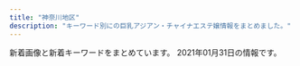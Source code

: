 ```yaml
---
title: "神奈川地区"
description: "キーワード別にの巨乳アジアン・チャイナエステ嬢情報をまとめました。"
---
```


新着画像と新着キーワードをまとめています。
2021年01月31日の情報です。

<DmmAffiliateIns />
<KeywordTable
  shops={
    [
    {
        "station": "JR\u5e73\u585a\u99c5\u5317\u53e3",
        "url": "http://www.bestlove.iesjp.com/",
        "img_links": [
            "http://www.bestlove.iesjp.com/files/005.jpg",
            "http://www.bestlove.iesjp.com/images/r3.jpg",
            "http://www.bestlove.iesjp.com/files/005-03.jpg",
            "http://www.bestlove.iesjp.com/images/line.png",
            "http://www.bestlove.iesjp.com/files/003-03.jpg",
            "http://www.bestlove.iesjp.com/files/003.jpg",
            "http://www.bestlove.iesjp.com/files/002.jpg",
            "http://www.bestlove.iesjp.com/files/005-02.jpg",
            "http://www.bestlove.iesjp.com/images/atomosky.jpg",
            "http://www.bestlove.iesjp.com/images/mobile.jpg",
            "http://www.bestlove.iesjp.com/files/006-02.jpg",
            "http://www.bestlove.iesjp.com/files/006.jpg",
            "http://www.bestlove.iesjp.com/photo_news/upimg/959636009216995fa1_0.jpg",
            "http://www.bestlove.iesjp.com/files/004-02.jpg",
            "http://www.bestlove.iesjp.com/files/001-02.jpg",
            "http://www.bestlove.iesjp.com/files/001.jpg",
            "http://www.bestlove.iesjp.com/files/001-03.jpg",
            "http://www.bestlove.iesjp.com/files/006-03.jpg",
            "http://www.bestlove.iesjp.com/files/004-03.jpg",
            "http://www.bestlove.iesjp.com/files/002-03.jpg",
            "http://www.bestlove.iesjp.com/files/002-02.jpg",
            "http://www.bestlove.iesjp.com/files/003-02.jpg",
            "http://www.bestlove.iesjp.com/files/004.jpg"
        ],
        "keywords": {
            "83": 4,
            "87": 8,
            "D": 4,
            "85": 4,
            "C": 26
        },
        "name": "Best Love \uff5e\u30d9\u30b9\u30c8\u30e9\u30d6\uff5e"
    },
    {
        "img_links": [
            "http://www.airi-est.xyz/images/icon_call.png",
            "http://www.airi-est.xyz/images/room2.jpg",
            "http://www.airi-est.xyz/images/sub_news.png",
            "http://www.airi-est.xyz/images/clear_line.png",
            "http://www.airi-est.xyz/images/sub_staff.png",
            "http://www.airi-est.xyz/images/return.png",
            "http://www.airi-est.xyz/girl/1.jpg",
            "http://www.airi-est.xyz/girl/6.jpg",
            "http://www.airi-est.xyz/images/qr.jpg",
            "http://www.airi-est.xyz/girl/3.jpg",
            "http://www.airi-est.xyz/images/rec-top.jpg",
            "http://www.airi-est.xyz/images/tel.png",
            "http://www.airi-est.xyz/images/room1.jpg",
            "http://www.airi-est.xyz/girl/9.jpg",
            "http://www.airi-est.xyz/images/room4.jpg",
            "http://www.airi-est.xyz/images/room3.jpg",
            "http://www.airi-est.xyz/images/sub_pickup.png",
            "http://www.airi-est.xyz/images/info.jpg"
        ],
        "name": "\u5922\u90fd\u7f8e",
        "station": "JR\u5c0f\u7530\u539f\u99c5\u6771\u53e3",
        "keywords": {
            "C": 11
        },
        "url": "http://www.airi-est.xyz/"
    },
    {
        "station": "\u6e58\u5357\u53f0\u99c5\u897f\u53e3",
        "url": "http://izumi.ests.jp/",
        "name": "\u6e58\u5357\u604b",
        "keywords": {
            "D": 35,
            "86": 7,
            "87": 7,
            "85": 28,
            "E": 7
        },
        "img_links": [
            "http://izumi.ests.jp/photos/sites/54/2020/12/2020121307073529.jpg",
            "http://izumi.ests.jp/images/service3.jpg",
            "http://izumi.ests.jp/images/mobile.jpg",
            "http://izumi.ests.jp/photos/sites/54/2019/10/2019100205592997.jpg",
            "http://izumi.ests.jp/images/s3.jpg",
            "http://izumi.ests.jp/images/room3.jpg",
            "http://izumi.ests.jp/images/top.jpg",
            "http://izumi.ests.jp/images/service2.jpg",
            "http://izumi.ests.jp/images/service1.jpg",
            "http://izumi.ests.jp/photos/sites/54/2020/09/2020092004565418.jpg",
            "http://izumi.ests.jp/photos/sites/54/2019/10/2019100205593058.jpg",
            "http://izumi.ests.jp/images/info2.jpg",
            "http://izumi.ests.jp/images/info.jpg",
            "http://izumi.ests.jp/images/s_news.jpg",
            "http://izumi.ests.jp/images/s1.jpg",
            "http://izumi.ests.jp/images/service4.jpg",
            "http://izumi.ests.jp/photos/sites/54/2020/07/2020070605483923.jpg",
            "http://izumi.ests.jp/photos/sites/54/2020/05/2020051209400132.jpg",
            "http://izumi.ests.jp/images/room1.jpg",
            "http://izumi.ests.jp/images/room2.jpg",
            "http://izumi.ests.jp/images/room4.jpg"
        ]
    },
    {
        "station": "\u9db4\u5dfb\u6e29\u6cc9\u99c5\u5317\u53e3",
        "keywords": {
            "D": 8,
            "83": 4,
            "C": 15,
            "86": 8
        },
        "name": "\u30a2\u30ed\u30a8",
        "url": "http://oil.abnavi.info/",
        "img_links": [
            "http://oil.abnavi.info/images/top.png",
            "http://oil.abnavi.info/photos/sites/44/2020/11/2020112910045926.jpg",
            "http://oil.abnavi.info/images/hua.jpg",
            "http://oil.abnavi.info/images/room2.jpg",
            "http://oil.abnavi.info/images/room1.jpg",
            "http://oil.abnavi.info/photos/sites/44/2020/10/2020101108503429.jpg",
            "http://oil.abnavi.info/images/room4.jpg",
            "http://oil.abnavi.info/images/s_staff.jpg",
            "http://oil.abnavi.info/images/s_link.jpg",
            "http://oil.abnavi.info/images/bj3.jpg",
            "http://oil.abnavi.info/images/room3.jpg",
            "http://oil.abnavi.info/images/new.jpg",
            "http://oil.abnavi.info/images/bj1.jpg",
            "http://oil.abnavi.info/photos/sites/44/2020/10/2020101108503412.jpg",
            "http://oil.abnavi.info/images/s_news.jpg"
        ]
    },
    {
        "img_links": [
            "http://ikoi.esjp.xyz/img/room/photo03.jpg",
            "http://ikoi.esjp.xyz/i/img/photo05.jpg",
            "http://ikoi.esjp.xyz/i/img/photo01.jpg",
            "http://ikoi.esjp.xyz/img/lr_02.jpg",
            "http://ikoi.esjp.xyz/img/sub_staff.jpg",
            "http://ikoi.esjp.xyz/girl/3.jpg",
            "http://ikoi.esjp.xyz/img/room/photo02.jpg",
            "http://ikoi.esjp.xyz/i/img/photo04.jpg",
            "http://ikoi.esjp.xyz/girl/6.jpg",
            "http://ikoi.esjp.xyz/img/room/photo01.jpg",
            "http://ikoi.esjp.xyz/img/pro_girl_line.jpg",
            "http://ikoi.esjp.xyz/img/rec_top.png",
            "http://ikoi.esjp.xyz/img/room/photo06.jpg",
            "http://ikoi.esjp.xyz/i/img/photo02.jpg",
            "http://ikoi.esjp.xyz/img/capinfo.jpg",
            "http://ikoi.esjp.xyz/girl/4.jpg",
            "http://ikoi.esjp.xyz/img/lr_01.jpg",
            "http://ikoi.esjp.xyz/img/059.png",
            "http://ikoi.esjp.xyz/img/room/photo04.jpg",
            "http://ikoi.esjp.xyz/img/room/photo05.jpg",
            "http://ikoi.esjp.xyz/img/top_pickback.png",
            "http://ikoi.esjp.xyz/girl/1.jpg",
            "http://ikoi.esjp.xyz/img/qr.jpg",
            "http://ikoi.esjp.xyz/girl/2.jpg",
            "http://ikoi.esjp.xyz/girl/5.jpg",
            "http://ikoi.esjp.xyz/i/img/photo06.jpg",
            "http://ikoi.esjp.xyz/i/img/photo03.jpg"
        ],
        "name": "\u61a9",
        "station": "\u8ffd\u6d5c\u99c5",
        "url": "http://ikoi.esjp.xyz/",
        "keywords": {}
    },
    {
        "keywords": {
            "E": 3,
            "D": 9,
            "86": 12
        },
        "name": "\u840c\u3048",
        "url": "http://pretty-esthe.com/",
        "img_links": [
            "http://pretty-esthe.com/images/r2.jpg",
            "http://pretty-esthe.com/images/cg07.jpg",
            "http://pretty-esthe.com/images/r4.jpg",
            "http://pretty-esthe.com/images/r1.jpg",
            "http://pretty-esthe.com/images/top.png",
            "http://pretty-esthe.com/images/r3.jpg",
            "http://pretty-esthe.com/images/cg09.jpg",
            "http://pretty-esthe.com/images/evetop.png",
            "http://pretty-esthe.com/images/news.png",
            "http://pretty-esthe.com/images/staff_s.png",
            "http://pretty-esthe.com/images/cg10.jpg",
            "http://pretty-esthe.com/images/cg06.jpg"
        ],
        "station": "JR\u6238\u585a\u99c5\u6771\u53e3"
    },
    {
        "name": "\u7a7a\u6f84 -\u3042\u3059\u307f-",
        "station": "\u5c0f\u7530\u539f\u99c5\u6771\u53e3",
        "url": "https://asumi.estjp.info/",
        "keywords": {
            "F": 2,
            "E": 4,
            "88": 2,
            "90": 4
        },
        "img_links": [
            "https://asumi.estjp.info/css/staff/staff01.jpg",
            "https://asumi.estjp.info/images/call.png",
            "https://asumi.estjp.info/css/staff/staff02.jpg",
            "https://asumi.estjp.info/css/top05.jpg",
            "https://asumi.estjp.info/css/01.jpg",
            "https://asumi.estjp.info/css/top02.jpg",
            "https://asumi.estjp.info/css/top03.jpg",
            "https://asumi.estjp.info/css/m-head.jpg",
            "https://asumi.estjp.info/css/top04.jpg",
            "https://asumi.estjp.info/css/staff/staff03.jpg"
        ]
    },
    {
        "keywords": {
            "86": 8,
            "87": 8,
            "C": 8,
            "88": 8,
            "D": 16
        },
        "url": "http://www.barbie.masg.info/",
        "name": "Barbie \uff5e\u30d0\u30fc\u30d3\u30fc\uff5e",
        "station": "JR\u85e4\u6ca2\u99c5\u5357\u53e3",
        "img_links": [
            "http://www.barbie.masg.info/files/002-02.jpg",
            "http://www.barbie.masg.info/images/mainImg_sub.jpg",
            "http://www.barbie.masg.info/images/index_sm.png",
            "http://www.barbie.masg.info/files/006-02.jpg",
            "http://www.barbie.masg.info/files/005-02.jpg",
            "http://www.barbie.masg.info/files/002.jpg",
            "http://www.barbie.masg.info/images/icon_top.png",
            "http://www.barbie.masg.info/files/005.jpg",
            "http://www.barbie.masg.info/images/icon_staff.png",
            "http://www.barbie.masg.info/files/004.jpg",
            "http://www.barbie.masg.info/files/001.jpg",
            "http://www.barbie.masg.info/images/btn2.png",
            "http://www.barbie.masg.info/files/006.jpg",
            "http://www.barbie.masg.info/files/004-02.jpg",
            "http://www.barbie.masg.info/files/001-02.jpg",
            "http://www.barbie.masg.info/images/icon_info.png",
            "http://www.barbie.masg.info/files/003-02.jpg",
            "http://www.barbie.masg.info/files/003.jpg",
            "http://www.barbie.masg.info/images/icon_tel.png"
        ]
    },
    {
        "name": "\u9b54\u6cd5\u306e\u5973\u738b",
        "img_links": [
            "http://civebt.xyz/uploads/180620/1-1P62010193X63.jpg",
            "http://civebt.xyz/uploads/201103/1-201103091150648.jpg",
            "http://civebt.xyz/templets/default/picture/staff_t.jpg",
            "http://civebt.xyz/uploads/201103/1-201103091136248.jpg",
            "http://civebt.xyz/templets/default/picture/rec1.png",
            "http://civebt.xyz/templets/default/picture/interior_t.jpg",
            "http://civebt.xyz/uploads/201103/1-201103143450506.jpg",
            "http://civebt.xyz/uploads/201102/1-201102130FY09.png",
            "http://civebt.xyz/uploads/201102/1-2011021306404K.png",
            "http://civebt.xyz/templets/default/picture/news.jpg",
            "http://civebt.xyz/uploads/201103/1-201103091122a3.jpg",
            "http://civebt.xyz/uploads/180620/1-1P62010154K00.png",
            "http://civebt.xyz/templets/default/picture/head.jpg"
        ],
        "url": "http://civebt.xyz/",
        "station": "\u6e58\u5357\u53f0\u99c5\u897f\u53e3",
        "keywords": {
            "E": 8,
            "G": 4
        }
    },
    {
        "station": "JR\u85e4\u6ca2\u99c5\u5357\u53e3",
        "keywords": {
            "C": 13
        },
        "name": "\u82b1\u306e\u6249",
        "url": "http://hana-tobira.xyz/",
        "img_links": [
            "http://hana-tobira.xyz/images/tite-staff.jpg",
            "http://hana-tobira.xyz/images/end.png",
            "http://hana-tobira.xyz/images/g5.jpg",
            "http://hana-tobira.xyz/images/g2.jpg",
            "http://hana-tobira.xyz/images/mobile.jpg",
            "http://hana-tobira.xyz/images/g.jpg",
            "http://hana-tobira.xyz/images/g7.jpg",
            "http://hana-tobira.xyz/images/g6.jpg",
            "http://hana-tobira.xyz/images/pickup_t.jpg",
            "http://hana-tobira.xyz/images/tite-i.png",
            "http://hana-tobira.xyz/images/g4.jpg",
            "http://hana-tobira.xyz/images/tite-link.jpg"
        ]
    },
    {
        "url": "http://o-jp.com/tsubaki/",
        "keywords": {
            "C": 6
        },
        "name": "\u693f",
        "station": "JR\u5e73\u585a\u99c5\u897f\u53e3",
        "img_links": [
            "http://o-jp.com/tsubaki/images/photo01.jpg",
            "http://o-jp.com/tsubaki/images/photo04.jpg",
            "http://o-jp.com/tsubaki/images/mimi1.jpg",
            "http://o-jp.com/tsubaki/images/photo02.jpg",
            "http://o-jp.com/tsubaki/images/t_mobile.jpg",
            "http://o-jp.com/tsubaki/images/index_enter.jpg",
            "http://o-jp.com/tsubaki/images/photo03.jpg",
            "http://o-jp.com/tsubaki/images/t_discount.jpg"
        ]
    },
    {
        "url": "http://yushinen.info/",
        "name": "\u7652\u5fc3\u5712",
        "keywords": {},
        "img_links": [
            "http://yushinen.info/images/room4.jpg",
            "http://yushinen.info/images/nei-03.png",
            "http://yushinen.info/images/g5.jpg",
            "http://yushinen.info/images/saya1.jpg",
            "http://yushinen.info/images/eri1.jpg",
            "http://yushinen.info/images/room3.jpg",
            "http://yushinen.info/images/flw.png",
            "http://yushinen.info/images/g4.jpg",
            "http://yushinen.info/images/room2.jpg",
            "http://yushinen.info/images/ami1.jpg",
            "http://yushinen.info/images/room5.jpg",
            "http://yushinen.info/images/g6.jpg",
            "http://yushinen.info/images/info.png",
            "http://yushinen.info/images/g2.jpg",
            "http://yushinen.info/images/room6.jpg",
            "http://yushinen.info/images/g1.jpg",
            "http://yushinen.info/images/g0.jpg",
            "http://yushinen.info/images/mobile.png",
            "http://yushinen.info/images/room1.jpg",
            "http://yushinen.info/images/nana1.jpg",
            "http://yushinen.info/images/top.jpg",
            "http://yushinen.info/images/g3.jpg",
            "http://yushinen.info/images/g7.jpg",
            "http://yushinen.info/images/miki1.jpg"
        ],
        "station": "JR\u85e4\u6ca2\u99c5\u5357\u53e3"
    },
    {
        "keywords": {},
        "url": "http://genkimorimori.ies.bz/",
        "name": "\u5143\u6c17\u3082\u308a\u3082\u308a",
        "img_links": [
            "http://genkimorimori.ies.bz/photos/sites/68/2020/12/2020121003212539.jpg",
            "http://genkimorimori.ies.bz/photos/sites/68/2021/01/2021011903470168.jpg",
            "http://genkimorimori.ies.bz/images/g16.jpg",
            "http://genkimorimori.ies.bz/photos/sites/68/2020/11/2020110308572890.jpg",
            "http://genkimorimori.ies.bz/images/news1.jpg",
            "http://genkimorimori.ies.bz/images/g11.jpg",
            "http://genkimorimori.ies.bz/images/g13.jpg",
            "http://genkimorimori.ies.bz/photos/sites/68/2020/11/2020110308572993.jpg",
            "http://genkimorimori.ies.bz/images/dairy1.jpg",
            "http://genkimorimori.ies.bz/images/g3.jpg",
            "http://genkimorimori.ies.bz/images/g1.jpg",
            "http://genkimorimori.ies.bz/photos/sites/68/2020/11/2020110308582485.jpg",
            "http://genkimorimori.ies.bz/images/g15.jpg",
            "http://genkimorimori.ies.bz/images/s_link.jpg",
            "http://genkimorimori.ies.bz/photos/sites/68/2020/12/202012150154361.jpg",
            "http://genkimorimori.ies.bz/images/info.jpg",
            "http://genkimorimori.ies.bz/images/top.jpg",
            "http://genkimorimori.ies.bz/images/g2.jpg",
            "http://genkimorimori.ies.bz/photos/sites/68/2020/12/2020120703525262.jpg",
            "http://genkimorimori.ies.bz/images/info2.jpg",
            "http://genkimorimori.ies.bz/photos/sites/68/2020/11/2020112402100696.jpg",
            "http://genkimorimori.ies.bz/images/staff_bj3.jpg",
            "http://genkimorimori.ies.bz/photos/sites/68/2020/11/2020112402100578.jpg",
            "http://genkimorimori.ies.bz/images/g14.jpg",
            "http://genkimorimori.ies.bz/photos/sites/68/2020/12/2020120502191455.jpg",
            "http://genkimorimori.ies.bz/photos/sites/68/2021/01/2021013007244222.jpg",
            "http://genkimorimori.ies.bz/images/g17.jpg",
            "http://genkimorimori.ies.bz/images/s_staff.jpg",
            "http://genkimorimori.ies.bz/images/pick.jpg",
            "http://genkimorimori.ies.bz/images/s_cosplay.jpg",
            "http://genkimorimori.ies.bz/images/1.jpg",
            "http://genkimorimori.ies.bz/images/2.jpg",
            "http://genkimorimori.ies.bz/images/mobile.jpg",
            "http://genkimorimori.ies.bz/images/g10.jpg",
            "http://genkimorimori.ies.bz/images/g7.jpg",
            "http://genkimorimori.ies.bz/photos/sites/68/2020/11/2020110308572868.jpg"
        ],
        "station": "\u79e6\u91ce\u99c5\u5317\u53e3"
    },
    {
        "keywords": {
            "C": 3,
            "D": 7,
            "86": 8,
            "85": 3,
            "87": 7,
            "88": 1,
            "E": 9
        },
        "station": "JR\u85e4\u6ca2\u99c5\u5357\u53e3",
        "url": "http://www.relax-fairyark.info/",
        "img_links": [
            "http://www.relax-fairyark.info/img/sta245.jpg",
            "http://www.relax-fairyark.info/img/sta223.jpg",
            "http://www.relax-fairyark.info/img/st220.jpg",
            "http://www.relax-fairyark.info/img/st229.jpg",
            "http://www.relax-fairyark.info/img/st240.jpg",
            "http://www.relax-fairyark.info/img/sta220.jpg",
            "http://www.relax-fairyark.info/img/st227.jpg",
            "http://www.relax-fairyark.info/img/st241.jpg",
            "http://www.relax-fairyark.info/img/sta248.jpg",
            "http://www.relax-fairyark.info/img/sta235.jpg",
            "http://www.relax-fairyark.info/img/st1.jpg",
            "http://www.relax-fairyark.info/img/st237.jpg",
            "http://www.relax-fairyark.info/img/st238.jpg",
            "http://www.relax-fairyark.info/img/st249.jpg",
            "http://www.relax-fairyark.info/img/sta150.jpg",
            "http://www.relax-fairyark.info/img/st213.jpg",
            "http://www.relax-fairyark.info/img/st246.jpg",
            "http://www.relax-fairyark.info/img/st247.jpg",
            "http://www.relax-fairyark.info/img/body2.jpg",
            "http://www.relax-fairyark.info/img/st150.jpg",
            "http://www.relax-fairyark.info/img/sta229.jpg",
            "http://www.relax-fairyark.info/img/tel.png",
            "http://www.relax-fairyark.info/img/nos.jpg",
            "http://www.relax-fairyark.info/img/st234.jpg",
            "http://www.relax-fairyark.info/img/footbotton.png",
            "http://www.relax-fairyark.info/img/vlt.png",
            "http://www.relax-fairyark.info/img/st206.jpg",
            "http://www.relax-fairyark.info/img/head.jpg",
            "http://www.relax-fairyark.info/img/sta213.jpg",
            "http://www.relax-fairyark.info/img/st235.jpg",
            "http://www.relax-fairyark.info/img/botton.jpg",
            "http://www.relax-fairyark.info/img/st248.jpg",
            "http://www.relax-fairyark.info/img/st223.jpg",
            "http://www.relax-fairyark.info/img/st245.jpg",
            "http://www.relax-fairyark.info/img/sta227.jpg"
        ],
        "name": "Fairy Ark"
    },
    {
        "name": "\u30df\u30e9\u30dc\u30eb",
        "url": "http://esbest.info/",
        "img_links": [
            "http://esbest.info/staffPhoto/b20200111165529.jpg",
            "http://esbest.info/images/store/01.jpg",
            "http://esbest.info/js/sliderLine/slide_next.png",
            "http://esbest.info/images/mobile.jpg",
            "http://esbest.info/staffPhoto/s20200109133117.jpg",
            "http://esbest.info/images/store/04.jpg",
            "http://esbest.info/staffPhoto/b20200205123504.jpg",
            "http://esbest.info/staffPhoto/b20200519140451.jpg",
            "http://esbest.info/uploadfiles/images/campaignEsbestInfo1.jpg",
            "http://esbest.info/images/returnBtn.png",
            "http://esbest.info/staffPhoto/b20200526161929.jpg",
            "http://esbest.info/images/store/03.jpg",
            "http://esbest.info/staffPhoto/b20200109133117.jpg",
            "http://esbest.info/staffPhoto/s20200205123504.jpg",
            "http://esbest.info/staffPhoto/s20200111165529.jpg",
            "http://esbest.info/staffPhoto/s20200526161929.jpg",
            "http://esbest.info/js/sliderLine/slide_prev.png",
            "http://esbest.info/images/store/02.jpg",
            "http://esbest.info/staffPhoto/s20200519140451.jpg"
        ],
        "keywords": {
            "E": 1,
            "87": 1,
            "85": 1,
            "86": 3,
            "D": 4
        },
        "station": "JR\u6771\u6238\u585a\u99c5\u6771\u53e3"
    },
    {
        "keywords": {},
        "url": "http://biraku.est-u.com",
        "station": "\u65b0\u9017\u5b50\u99c5\u5317\u53e31",
        "name": "\u7f8e\u697d",
        "img_links": [
            "http://biraku.est-u.com/images/index_05.png",
            "http://biraku.est-u.com/images/s3.jpg",
            "http://biraku.est-u.com/images/staff_08.png",
            "http://biraku.est-u.com/images/04.jpg",
            "http://biraku.est-u.com/images/index_12.png",
            "http://biraku.est-u.com/staff/3.jpg",
            "http://biraku.est-u.com/staff/5.jpg",
            "http://biraku.est-u.com/images/index_10.png",
            "http://biraku.est-u.com/images/03.jpg",
            "http://biraku.est-u.com/images/indexb_08.png",
            "http://biraku.est-u.com/images/index_06.png",
            "http://biraku.est-u.com/images/index2_07.png",
            "http://biraku.est-u.com/staff/1.jpg",
            "http://biraku.est-u.com/staff/4.jpg",
            "http://biraku.est-u.com/images/index_07.png",
            "http://biraku.est-u.com/staff/2.jpg",
            "http://biraku.est-u.com/images/02.jpg",
            "http://biraku.est-u.com/images/01.jpg",
            "http://biraku.est-u.com/staff/6.jpg",
            "http://biraku.est-u.com/images/index_08.png",
            "http://biraku.est-u.com/images/index_04.png",
            "http://biraku.est-u.com/images/06.jpg"
        ]
    },
    {
        "img_links": [
            "http://uintiop.tokyo/uploads/200727/1-200HG01643361.jpg",
            "http://uintiop.tokyo/uploads/210111/1-210111123I9332.jpg",
            "http://uintiop.tokyo/picture/4.jpg",
            "http://uintiop.tokyo/picture/tel.png",
            "http://uintiop.tokyo/uploads/200720/1-200H013041T46.jpg",
            "http://uintiop.tokyo/picture/top-img10.jpg",
            "http://uintiop.tokyo/picture/top-img01.png",
            "http://uintiop.tokyo/picture/call.png",
            "http://uintiop.tokyo/picture/top-img03.jpg",
            "http://uintiop.tokyo/picture/2.jpg",
            "http://uintiop.tokyo/uploads/200714/1-200G4124210P7.jpg",
            "http://uintiop.tokyo/uploads/200714/1-200G4125RS59.jpg",
            "http://uintiop.tokyo/picture/1.jpg",
            "http://uintiop.tokyo/picture/3.jpg",
            "http://uintiop.tokyo/picture/top-img02.png"
        ],
        "keywords": {
            "C": 13,
            "\u80f8": 1
        },
        "url": "http://uintiop.tokyo/",
        "station": "JR\u85e4\u6ca2\u99c5\u5357\u53e3",
        "name": "\u5929\u4f7f"
    },
    {
        "keywords": {},
        "station": "JR\u85e4\u6ca2\u99c5\u5317\u53e3",
        "img_links": [
            "http://en.este88.com/gals/teina1.jpg",
            "http://en.este88.com/i/images/info_07.jpg",
            "http://en.este88.com/i/images/info_09.jpg",
            "http://en.este88.com/gals/momo1.jpg",
            "http://en.este88.com/images/koko1.jpg",
            "http://en.este88.com/gals/rena1.jpg",
            "http://en.este88.com/gals/yuki1.jpg",
            "http://en.este88.com/images/info.png",
            "http://en.este88.com/images/sayuqi1.jpg",
            "http://en.este88.com/gals/koko1.jpg",
            "http://en.este88.com/gals/nana1.jpg",
            "http://en.este88.com/i/images/info_12.jpg",
            "http://en.este88.com/gals/asuka1.jpg",
            "http://en.este88.com/i/images/info_15.jpg",
            "http://en.este88.com/gals/riri1.jpg"
        ],
        "name": "\u7e01",
        "url": "http://en.este88.com/"
    },
    {
        "station": "\u8305\u30f6\u5d0e\u99c5\u5357\u53e3",
        "name": "\u5929\u4f7f\u306e\u604b",
        "img_links": [
            "http://tenshinokoi.es-come.net/girls/kana1.jpg",
            "http://tenshinokoi.es-come.net/girls/sumire1.jpg",
            "http://tenshinokoi.es-come.net/img/header00.jpg",
            "http://tenshinokoi.es-come.net/img/header02.jpg",
            "http://tenshinokoi.es-come.net/i/80/sumire1.jpg",
            "http://tenshinokoi.es-come.net/i/80/yuyu1.jpg",
            "http://tenshinokoi.es-come.net/images/info2.jpg",
            "http://tenshinokoi.es-come.net/images/share/sp-kp2.png",
            "http://tenshinokoi.es-come.net/images/shishubar.png",
            "http://tenshinokoi.es-come.net/girls/risa1.jpg",
            "http://tenshinokoi.es-come.net/i/120/risa1.jpg",
            "http://tenshinokoi.es-come.net/girls/hiromi1.jpg",
            "http://tenshinokoi.es-come.net/images/share/pickup.png",
            "http://tenshinokoi.es-come.net/img/yuyu1.jpg",
            "http://tenshinokoi.es-come.net/i/120/yuna1.jpg",
            "http://tenshinokoi.es-come.net/img/risa1.jpg",
            "http://tenshinokoi.es-come.net/girls/riri1.jpg",
            "http://tenshinokoi.es-come.net/girls/yurika1.jpg",
            "http://tenshinokoi.es-come.net/img/sumire1.jpg",
            "http://tenshinokoi.es-come.net/i/80/risa1.jpg",
            "http://tenshinokoi.es-come.net/i/80/yuna1.jpg",
            "http://tenshinokoi.es-come.net/i/120/yuyu1.jpg",
            "http://tenshinokoi.es-come.net/girls/yuki1.jpg",
            "http://tenshinokoi.es-come.net/images/share/tel.png",
            "http://tenshinokoi.es-come.net/girls/yuyu1.jpg",
            "http://tenshinokoi.es-come.net/images/info1.jpg",
            "http://tenshinokoi.es-come.net/i/120/sumire1.jpg",
            "http://tenshinokoi.es-come.net/girls/misaki1.jpg",
            "http://tenshinokoi.es-come.net/images/therapistbar.png",
            "http://tenshinokoi.es-come.net/img/header01.jpg",
            "http://tenshinokoi.es-come.net/images/infobar.png",
            "http://tenshinokoi.es-come.net/images/qr.jpg"
        ],
        "keywords": {},
        "url": "http://tenshinokoi.es-come.net/"
    },
    {
        "img_links": [
            "http://es-libres.com/js/sliderLine/slide_prev.png",
            "http://es-libres.com/images/guide.jpg",
            "http://es-libres.com/staffPhoto/s20201007072718.jpg",
            "http://es-libres.com/staffPhoto/s20201007072633.jpg",
            "http://es-libres.com/images/gallery/02.jpg",
            "http://es-libres.com/js/sliderLine/slide_next.png",
            "http://es-libres.com/staffPhoto/s20201007072654.jpg",
            "http://es-libres.com/images/mobile.jpg",
            "http://es-libres.com/images/gallery/04.jpg",
            "http://es-libres.com/staffPhoto/b20201007072654.jpg",
            "http://es-libres.com/images/gallery/01.jpg",
            "http://es-libres.com/staffPhoto/b20201007072633.jpg",
            "http://es-libres.com/uploadfiles/Image/campaignEsLibresCom.jpg",
            "http://es-libres.com/staffPhoto/s20201007072550.jpg",
            "http://es-libres.com/images/returnBtn.png",
            "http://es-libres.com/images/gallery/03.jpg",
            "http://es-libres.com/staffPhoto/b20201007072550.jpg",
            "http://es-libres.com/staffPhoto/b20201007072718.jpg"
        ],
        "url": "http://es-libres.com/",
        "keywords": {
            "E": 1,
            "D": 2,
            "C": 1,
            "89": 1
        },
        "station": "JR\u6771\u6238\u585a\u99c5\u897f\u53e3",
        "name": "\u30ea\u30d6\u30ec\u30b9"
    },
    {
        "keywords": {
            "C": 7
        },
        "name": "\u30ea\u30e9\u30af\u30bc\u30fc\u30b7\u30e7\u30f3\u59b9",
        "station": "JR\u5e73\u585a\u99c5\u5317\u53e3",
        "img_links": [
            "http://www.imouto-esute2866.com/images/012.jpg",
            "http://www.imouto-esute2866.com/flash/top-1.jpg",
            "http://www.imouto-esute2866.com/images/013.jpg"
        ],
        "url": "http://www.imouto-esute2866.com/"
    },
    {
        "station": "JR\u85e4\u6ca2\u99c5\u5357\u53e3",
        "name": "\u591c\u8776",
        "img_links": [
            "http://yacho.est-u.com/images/index_12.jpg",
            "http://yacho.est-u.com/images/k2.jpg",
            "http://yacho.est-u.com/images/index_06.jpg",
            "http://yacho.est-u.com/images/index_17.jpg",
            "http://yacho.est-u.com/images/5.jpg",
            "http://yacho.est-u.com/images/index_03.jpg",
            "http://yacho.est-u.com/images/staff_01.jpg",
            "http://yacho.est-u.com/images/k1.jpg",
            "http://yacho.est-u.com/images/index_15.jpg",
            "http://yacho.est-u.com/images/2.jpg",
            "http://yacho.est-u.com/images/index_01.jpg",
            "http://yacho.est-u.com/images/staff_03.jpg",
            "http://yacho.est-u.com/images/index_10.jpg",
            "http://yacho.est-u.com/images/3.jpg",
            "http://yacho.est-u.com/images/1.jpg",
            "http://yacho.est-u.com/images/index_07.jpg",
            "http://yacho.est-u.com/images/4.jpg",
            "http://yacho.est-u.com/images/index_05.jpg",
            "http://yacho.est-u.com/images/6.jpg",
            "http://yacho.est-u.com/images/index_14.jpg",
            "http://yacho.est-u.com/images/index_04.jpg",
            "http://yacho.est-u.com/images/index_02.jpg"
        ],
        "url": "http://yacho.est-u.com/",
        "keywords": {}
    },
    {
        "keywords": {},
        "url": "http://www.sh-riraku77.site/",
        "img_links": [
            "http://www.sh-riraku77.site/picture/top23.png",
            "http://www.sh-riraku77.site/picture/i_therapist.png",
            "http://www.sh-riraku77.site/picture/top22.png",
            "http://www.sh-riraku77.site/picture/s_new.png",
            "http://www.sh-riraku77.site/uploads/201214/1-201214130312232.jpg",
            "http://www.sh-riraku77.site/picture/end.png",
            "http://www.sh-riraku77.site/plus/images/room1.jpg",
            "http://www.sh-riraku77.site/uploads/190703/1-1ZF3151554H6.jpg",
            "http://www.sh-riraku77.site/picture/photo3.png",
            "http://www.sh-riraku77.site/plus/images/room4.jpg",
            "http://www.sh-riraku77.site/picture/s_staff.png",
            "http://www.sh-riraku77.site/plus/images/room2.jpg",
            "http://www.sh-riraku77.site/plus/images/room3.jpg"
        ],
        "station": "JR\u65b0\u6749\u7530\u99c5\u897f\u53e3",
        "name": "\u82b1\u306e\u604b"
    },
    {
        "img_links": [
            "http://yu-raku.info/staff/s-miki1.jpg",
            "http://yu-raku.info/sp/images/b-tel.png",
            "http://yu-raku.info/sp/images/bar-cover.png",
            "http://yu-raku.info/staff/s-emi4.jpg",
            "http://yu-raku.info/staff/s-emi5.jpg",
            "http://yu-raku.info/images/pic-interior.png",
            "http://yu-raku.info/images/bar-therapist.png",
            "http://yu-raku.info/images/b-interior.jpg",
            "http://yu-raku.info/staff/s-niri1.jpg",
            "http://yu-raku.info/sp/images/bar-cam.png",
            "http://yu-raku.info/staff/s-yuko1.jpg",
            "http://yu-raku.info/staff/s-nana1.jpg",
            "http://yu-raku.info/staff/s-kana1.jpg",
            "http://yu-raku.info/images/c-therapist0.png",
            "http://yu-raku.info/staff/s-emi3.jpg",
            "http://yu-raku.info/images/bar-cover.png",
            "http://yu-raku.info/staff/s-sayuri1.jpg",
            "http://yu-raku.info/images/bar-interior.png",
            "http://yu-raku.info/images/c-top0.png",
            "http://yu-raku.info/images/bar-info.png",
            "http://yu-raku.info/images/fotter.jpg",
            "http://yu-raku.info/images/bar-cam.png"
        ],
        "station": "JR\u5927\u8239\u99c5\u6771\u53e3",
        "name": "\u60a0\u697d",
        "keywords": {},
        "url": "http://yu-raku.info/"
    },
    {
        "station": "\u4e0a\u5927\u5ca1\u99c5",
        "keywords": {
            "87": 12,
            "86": 24,
            "85": 12,
            "C": 40,
            "D": 48
        },
        "name": "\u30ab\u30ce\u30b8\u30e7\u306e\u90e8\u5c4b",
        "url": "https://kanojyo-room.jpn.cm/",
        "img_links": [
            "https://kanojyo-room.jpn.cm/images/room1.jpg",
            "https://kanojyo-room.jpn.cm/images/tit_new.jpg",
            "https://kanojyo-room.jpn.cm/images/img_eject.jpg",
            "https://kanojyo-room.jpn.cm/images/btn_eject.jpg",
            "https://kanojyo-room.jpn.cm/images/room3.jpg",
            "https://kanojyo-room.jpn.cm/images/link_nav01.jpg",
            "https://kanojyo-room.jpn.cm/images/room4.jpg",
            "https://kanojyo-room.jpn.cm/images/link_nav03.jpg",
            "https://kanojyo-room.jpn.cm/images/top.png",
            "https://kanojyo-room.jpn.cm/images/link_nav04.jpg",
            "https://kanojyo-room.jpn.cm/photos/sites/24/2020/08/2020083117275958.jpg",
            "https://kanojyo-room.jpn.cm/images/link_nav06.jpg",
            "https://kanojyo-room.jpn.cm/images/link_nav07.jpg",
            "https://kanojyo-room.jpn.cm/images/tit_face.jpg",
            "https://kanojyo-room.jpn.cm/photos/sites/24/2020/08/2020083117275977.jpg",
            "https://kanojyo-room.jpn.cm/images/tit_eject.jpg",
            "https://kanojyo-room.jpn.cm/images/room6.jpg",
            "https://kanojyo-room.jpn.cm/images/link_nav02.jpg",
            "https://kanojyo-room.jpn.cm/images/room5.jpg",
            "https://kanojyo-room.jpn.cm/images/room2.jpg",
            "https://kanojyo-room.jpn.cm/images/sp_top.jpg",
            "https://kanojyo-room.jpn.cm/photos/sites/24/2020/08/2020083117275898.jpg",
            "https://kanojyo-room.jpn.cm/photos/sites/24/2020/08/2020083117275756.jpg",
            "https://kanojyo-room.jpn.cm/images/link_nav05.jpg",
            "https://kanojyo-room.jpn.cm/images/close_eject.png"
        ]
    },
    {
        "img_links": [
            "http://baraen.xyz/images/g3.jpg",
            "http://baraen.xyz/images/room4.jpg",
            "http://baraen.xyz/images/g0.jpg",
            "http://baraen.xyz/images/mafaxine_j.jpg",
            "http://baraen.xyz/images/maga.jpg",
            "http://baraen.xyz/images/g6.jpg",
            "http://baraen.xyz/images/miki1.jpg",
            "http://baraen.xyz/images/g4.jpg",
            "http://baraen.xyz/images/miki2.jpg",
            "http://baraen.xyz/images/g2.jpg",
            "http://baraen.xyz/images/room1.jpg",
            "http://baraen.xyz/images/mafaxine_d.jpg",
            "http://baraen.xyz/images/kanban.jpg",
            "http://baraen.xyz/images/room6.jpg",
            "http://baraen.xyz/images/g1.jpg",
            "http://baraen.xyz/images/mobile.jpg",
            "http://baraen.xyz/images/room2.jpg"
        ],
        "url": "http://baraen.xyz/",
        "name": "\u30d0\u30e9\u5712",
        "keywords": {},
        "station": "JR\u85e4\u6ca2\u99c5\u5357\u53e3"
    },
    {
        "url": "http://treat-rlx.com/",
        "station": "\u5584\u884c\u99c5\u6771\u53e3",
        "keywords": {
            "C": 11
        },
        "name": "\u798f\u7e01",
        "img_links": [
            "http://treat-rlx.com/pic/topimg4.png",
            "http://treat-rlx.com/pic/topimg2.png",
            "http://treat-rlx.com/pic/topimg1.png",
            "http://treat-rlx.com/img/att.png",
            "http://treat-rlx.com/img/ttl_staff.jpg",
            "http://treat-rlx.com/img/ttl_mobile.png",
            "http://treat-rlx.com/pic/head.jpg",
            "http://treat-rlx.com/pic/topimg5.png",
            "http://treat-rlx.com/staff/mika/01.jpg",
            "http://treat-rlx.com/staff/aya/01.jpg",
            "http://treat-rlx.com/i/files/homeimg.jpg",
            "http://treat-rlx.com/pic/topimg3.png",
            "http://treat-rlx.com/staff/mika/01mb.jpg",
            "http://treat-rlx.com/img/ttl_rec.png",
            "http://treat-rlx.com/staff/aya/01mb.jpg"
        ]
    },
    {
        "station": "JR\u85e4\u6ca2\u99c5\u5357\u53e3",
        "keywords": {},
        "img_links": [
            "http://f-kaori.work/images/concept.png",
            "http://f-kaori.work/sp/images/tel.jpg",
            "http://f-kaori.work/images/sm.jpg",
            "http://f-kaori.work/sp/images/staff_t.jpg",
            "http://f-kaori.work/images/1.jpg",
            "http://f-kaori.work/images/8.jpg",
            "http://f-kaori.work/img/aya1.jpg",
            "http://f-kaori.work/sp/images/head.jpg",
            "http://f-kaori.work/img/sin1.jpg",
            "http://f-kaori.work/images/head.jpg",
            "http://f-kaori.work/sp/images/sisu.jpg",
            "http://f-kaori.work/images/rec1.png",
            "http://f-kaori.work/sp/images/3.jpg",
            "http://f-kaori.work/images/interior_t.jpg",
            "http://f-kaori.work/sp/images/rec2.jpg",
            "http://f-kaori.work/img/yoka1.jpg",
            "http://f-kaori.work/sp/images/8.jpg",
            "http://f-kaori.work/sp/images/news.png",
            "http://f-kaori.work/images/staff_t.jpg",
            "http://f-kaori.work/images/line.png",
            "http://f-kaori.work/images/sisu.png",
            "http://f-kaori.work/img/emi1.jpg",
            "http://f-kaori.work/images/int1.png",
            "http://f-kaori.work/sp/img/sin1.jpg",
            "http://f-kaori.work/sp/img/aya1.jpg",
            "http://f-kaori.work/img/sasa1.jpg",
            "http://f-kaori.work/sp/images/sys.png",
            "http://f-kaori.work/sp/images/interior_t.jpg",
            "http://f-kaori.work/sp/images/int1.png",
            "http://f-kaori.work/images/6.jpg",
            "http://f-kaori.work/sp/images/sisu_t.png",
            "http://f-kaori.work/images/sys.png",
            "http://f-kaori.work/images/7.jpg",
            "http://f-kaori.work/sp/menu/interior.jpg",
            "http://f-kaori.work/sp/img/sasa1.jpg",
            "http://f-kaori.work/sp/images/newsb.png",
            "http://f-kaori.work/images/mobile.jpg",
            "http://f-kaori.work/sp/menu/staff.jpg",
            "http://f-kaori.work/images/int2.png",
            "http://f-kaori.work/images/rec2.jpg",
            "http://f-kaori.work/sp/images/rec3.png",
            "http://f-kaori.work/sp/menu/top.jpg",
            "http://f-kaori.work/sp/images/pc.jpg",
            "http://f-kaori.work/sp/images/footer.png",
            "http://f-kaori.work/sp/img/yumi1.jpg",
            "http://f-kaori.work/images/sisu_t.jpg",
            "http://f-kaori.work/images/3.jpg",
            "http://f-kaori.work/sp/images/int2.png",
            "http://f-kaori.work/sp/images/7.jpg",
            "http://f-kaori.work/images/news.png",
            "http://f-kaori.work/sp/images/6.jpg",
            "http://f-kaori.work/sp/images/rec1.png",
            "http://f-kaori.work/sp/img/emi1.jpg",
            "http://f-kaori.work/sp/img/yoka1.jpg",
            "http://f-kaori.work/images/5.jpg",
            "http://f-kaori.work/sp/images/topgirl.png",
            "http://f-kaori.work/sp/images/1.jpg",
            "http://f-kaori.work/sp/images/top.jpg",
            "http://f-kaori.work/img/yumi1.jpg",
            "http://f-kaori.work/sp/images/5.jpg"
        ],
        "name": "\u85ab",
        "url": "http://f-kaori.work/"
    },
    {
        "name": "\u6075",
        "station": "JR\u85e4\u6ca2\u99c5\u5357\u53e3",
        "img_links": [
            "http://megumi-est.xyz/images/staff_bg.png",
            "http://megumi-est.xyz/images/roomimg/img2.png",
            "http://megumi-est.xyz/images/mobile_bg.png",
            "http://megumi-est.xyz/images/topbg.jpg",
            "http://megumi-est.xyz/girl/4.jpg",
            "http://megumi-est.xyz/images/roomimg/img4.png",
            "http://megumi-est.xyz/images/pickup_line.png",
            "http://megumi-est.xyz/images/newsbg.png",
            "http://megumi-est.xyz/girl/8.jpg",
            "http://megumi-est.xyz/images/roomimg/img1.png",
            "http://megumi-est.xyz/girl/5.jpg",
            "http://megumi-est.xyz/images/roomimg/img3.png",
            "http://megumi-est.xyz/girl/1.jpg",
            "http://megumi-est.xyz/girl/2.jpg"
        ],
        "keywords": {},
        "url": "http://megumi-est.xyz/"
    },
    {
        "keywords": {},
        "url": "http://www.miyoplop.xyz/",
        "img_links": [],
        "station": "JR\u85e4\u6ca2\u99c5\u5357\u53e3",
        "name": "\u30cf\u30cb\u30fc"
    },
    {
        "url": "http://onlyone-relax.xyz/",
        "img_links": [
            "http://onlyone-relax.xyz/images/cg10.jpg",
            "http://onlyone-relax.xyz/images/top.png",
            "http://onlyone-relax.xyz/images/qr.jpg",
            "http://onlyone-relax.xyz/images/top2.png",
            "http://onlyone-relax.xyz/images/cg05.jpg",
            "http://onlyone-relax.xyz/images/cg01.jpg",
            "http://onlyone-relax.xyz/images/1.jpg",
            "http://onlyone-relax.xyz/images/2.jpg",
            "http://onlyone-relax.xyz/images/cg07.jpg",
            "http://onlyone-relax.xyz/images/4.jpg",
            "http://onlyone-relax.xyz/images/cg02.jpg",
            "http://onlyone-relax.xyz/images/cg03.jpg",
            "http://onlyone-relax.xyz/images/cg08.jpg",
            "http://onlyone-relax.xyz/images/spacer300x450.png",
            "http://onlyone-relax.xyz/images/cg09.jpg",
            "http://onlyone-relax.xyz/images/cg06.jpg"
        ],
        "keywords": {
            "E": 28,
            "C": 8,
            "F": 8,
            "D": 32
        },
        "name": "\u30ad\u30e5\u30fc\u30c8",
        "station": "JR\u5c0f\u7530\u539f\u99c5\u897f\u53e3"
    },
    {
        "name": "\u3075\u3088\u3046",
        "url": "http://www.huyo.work/",
        "img_links": [
            "http://www.huyo.work/images/interior_t.jpg",
            "http://www.huyo.work/img/riri1.jpg",
            "http://www.huyo.work/images/sys1.jpg",
            "http://www.huyo.work/img/sora1.jpg",
            "http://www.huyo.work/images/news.jpg",
            "http://www.huyo.work/img/mimi1.jpg",
            "http://www.huyo.work/images/1.jpg",
            "http://www.huyo.work/img/hana1.jpg",
            "http://www.huyo.work/images/int1.jpg",
            "http://www.huyo.work/images/staff_t.jpg",
            "http://www.huyo.work/images/3.jpg",
            "http://www.huyo.work/images/mobile.jpg",
            "http://www.huyo.work/images/info.jpg",
            "http://www.huyo.work/images/head.jpg",
            "http://www.huyo.work/img/nana1.jpg",
            "http://www.huyo.work/images/2.jpg",
            "http://www.huyo.work/images/line.png",
            "http://www.huyo.work/images/sys2.jpg",
            "http://www.huyo.work/images/4.jpg",
            "http://www.huyo.work/images/5.jpg",
            "http://www.huyo.work/images/int2.jpg"
        ],
        "station": "JR\u5e73\u585a\u99c5\u5317\u53e3",
        "keywords": {}
    },
    {
        "name": "\u83ef\u84ee",
        "url": "http://karen.ies.fun/",
        "station": "JR\u8305\u30f6\u5d0e\u99c5\u5317\u53e3",
        "img_links": [
            "http://karen.ies.fun/photos/sites/12/2018/10/2018100413085114.jpg",
            "http://karen.ies.fun/images/room3.jpg",
            "http://karen.ies.fun/images/room4.jpg",
            "http://karen.ies.fun/photos/sites/12/2019/04/2019042908245397.jpg",
            "http://karen.ies.fun/images/info2.jpg",
            "http://karen.ies.fun/images/bj1.jpg",
            "http://karen.ies.fun/images/amore.jpg",
            "http://karen.ies.fun/images/s_info.jpg",
            "http://karen.ies.fun/images/room2.jpg",
            "http://karen.ies.fun/photos/sites/12/2018/10/2018100413085055.jpg",
            "http://karen.ies.fun/images/bj3.jpg",
            "http://karen.ies.fun/images/mobile.jpg",
            "http://karen.ies.fun/images/1.jpg",
            "http://karen.ies.fun/images/s_staff.jpg",
            "http://karen.ies.fun/images/room1.jpg",
            "http://karen.ies.fun/images/s_link.jpg",
            "http://karen.ies.fun/images/top.jpg"
        ],
        "keywords": {
            "86": 3,
            "D": 3
        }
    },
    {
        "url": "http://lavender-est.xyz/",
        "img_links": [
            "http://lavender-est.xyz/girl/9_1.jpg",
            "http://lavender-est.xyz/girl/11_2.jpg",
            "http://lavender-est.xyz/girl/3_1.jpg",
            "http://lavender-est.xyz/girl/14.jpg",
            "http://lavender-est.xyz/girl/15_1.jpg",
            "http://lavender-est.xyz/girl/4_1.jpg",
            "http://lavender-est.xyz/girl/3.jpg",
            "http://lavender-est.xyz/girl/14_1.jpg",
            "http://lavender-est.xyz/girl/8.jpg",
            "http://lavender-est.xyz/images/room/r1.jpg",
            "http://lavender-est.xyz/girl/5.jpg",
            "http://lavender-est.xyz/images/room/r3.jpg",
            "http://lavender-est.xyz/images/pro_girl_line.jpg",
            "http://lavender-est.xyz/girl/9_2.jpg",
            "http://lavender-est.xyz/girl/5_2.jpg",
            "http://lavender-est.xyz/girl/7.jpg",
            "http://lavender-est.xyz/images/twitter.jpg",
            "http://lavender-est.xyz/images/lr_02.jpg",
            "http://lavender-est.xyz/girl/2_1.jpg",
            "http://lavender-est.xyz/images/tel.png",
            "http://lavender-est.xyz/girl/10_1.jpg",
            "http://lavender-est.xyz/images/top01.jpg",
            "http://lavender-est.xyz/images/mobile.png",
            "http://lavender-est.xyz/girl/15.jpg",
            "http://lavender-est.xyz/girl/10.jpg",
            "http://lavender-est.xyz/girl/7_1.jpg",
            "http://lavender-est.xyz/girl/9.jpg",
            "http://lavender-est.xyz/girl/8_1.jpg",
            "http://lavender-est.xyz/girl/2.jpg",
            "http://lavender-est.xyz/girl/11_1.jpg",
            "http://lavender-est.xyz/images/room/r4.jpg",
            "http://lavender-est.xyz/i/girl/4.jpg",
            "http://lavender-est.xyz/girl/11.jpg",
            "http://lavender-est.xyz/girl/14_2.jpg",
            "http://lavender-est.xyz/images/room/r2.jpg",
            "http://lavender-est.xyz/girl/5_1.jpg",
            "http://lavender-est.xyz/girl/7_2.jpg",
            "http://lavender-est.xyz/images/bar_staff.jpg",
            "http://lavender-est.xyz/girl/4.jpg"
        ],
        "keywords": {},
        "station": "JR\u85e4\u6ca2\u99c5\u5357\u53e3",
        "name": "\u30e9\u30d9\u30f3\u30c0\u30fc"
    },
    {
        "keywords": {
            "D": 4,
            "88": 1,
            "E": 1,
            "87": 1,
            "C": 1,
            "89": 1,
            "90": 2,
            "91": 1
        },
        "name": "Lydia\uff5e\u30ea\u30c7\u30a3\u30a2",
        "img_links": [
            "http://lydia.relaxnabi.com/css/staff/staff004.jpg",
            "http://lydia.relaxnabi.com/css/staff/staff003.jpg",
            "http://lydia.relaxnabi.com/css/staff/staff005.jpg",
            "http://lydia.relaxnabi.com/css/m-head.jpg",
            "http://lydia.relaxnabi.com/css/staff/staff006.jpg",
            "http://lydia.relaxnabi.com/css/staff/staff001.jpg",
            "http://lydia.relaxnabi.com/css/m-top04.jpg",
            "http://lydia.relaxnabi.com/css/osusume13-b.jpg",
            "http://lydia.relaxnabi.com/css/staff/staff002.jpg",
            "http://lydia.relaxnabi.com/images/call.png",
            "http://lydia.relaxnabi.com/css/osusume13-a.jpg",
            "http://lydia.relaxnabi.com/css/cam01.jpg"
        ],
        "station": "JR\u6771\u6238\u585a\u99c5\u6771\u53e3",
        "url": "http://lydia.relaxnabi.com/"
    },
    {
        "url": "http://www.hamabei.com/",
        "station": "JR\u8305\u30f6\u5d0e\u99c5\u5357\u53e3",
        "keywords": {},
        "name": "\u6d5c\u8fba\u306e\u604b",
        "img_links": [
            "http://www.hamabei.com/images/qr.jpg",
            "http://www.hamabei.com/images/giral015.jpg",
            "http://www.hamabei.com/images/giral012.jpg",
            "http://www.hamabei.com/images/buttona_08.jpg",
            "http://www.hamabei.com/images/buttona_05.jpg",
            "http://www.hamabei.com/images/yuka1.jpg",
            "http://www.hamabei.com/images/giral014.jpg",
            "http://www.hamabei.com/images/buttona_04.jpg",
            "http://www.hamabei.com/images/giral009.jpg",
            "http://www.hamabei.com/images/nana1.jpg",
            "http://www.hamabei.com/images/buttona_06.jpg",
            "http://www.hamabei.com/images/giral007.jpg",
            "http://www.hamabei.com/images/buttona_07.jpg",
            "http://www.hamabei.com/images/kaori1.jpg",
            "http://www.hamabei.com/images/miki1.jpg",
            "http://www.hamabei.com/images/buttona_03.jpg"
        ]
    },
    {
        "keywords": {},
        "url": "http://sui-en.work/",
        "station": "JR\u5e73\u585a\u99c5\u5317\u53e3",
        "img_links": [
            "http://sui-en.work/img/yuki1.jpg",
            "http://sui-en.work/images/2.png",
            "http://sui-en.work/images/head.jpg",
            "http://sui-en.work/images/mobile.jpg",
            "http://sui-en.work/images/sys1.jpg",
            "http://sui-en.work/images/sys3.png",
            "http://sui-en.work/images/info.jpg",
            "http://sui-en.work/images/tr.jpg",
            "http://sui-en.work/images/ta.jpg",
            "http://sui-en.work/images/staff_t.png",
            "http://sui-en.work/images/b2.jpg",
            "http://sui-en.work/images/int1.png",
            "http://sui-en.work/img/kaori1.jpg",
            "http://sui-en.work/images/4.png",
            "http://sui-en.work/images/3.png",
            "http://sui-en.work/images/sys2.jpg",
            "http://sui-en.work/images/int3.png",
            "http://sui-en.work/img/hana1.jpg",
            "http://sui-en.work/images/int2.png",
            "http://sui-en.work/img/sena1.jpg",
            "http://sui-en.work/images/1.png",
            "http://sui-en.work/images/b1.jpg",
            "http://sui-en.work/images/news.jpg",
            "http://sui-en.work/images/interior_t.png"
        ],
        "name": "\u968f\u7e01"
    },
    {
        "name": "\u9e97",
        "station": "JR\u85e4\u6ca2\u99c5\u5357\u53e3",
        "img_links": [
            "http://es-rei.work/_src/26838136/news.jpg",
            "http://es-rei.work/_src/47863108/wechatimg26_20200914183556350.jpg",
            "http://es-rei.work/_src/26747221/wechatimg164_1.jpg",
            "http://es-rei.work/_src/26747093/_igp4295.jpg",
            "http://es-rei.work/_src/26791115/_igp4263.jpg",
            "http://es-rei.work/_src/26747141/base_03.png",
            "http://es-rei.work/_src/26747202/list_03.png",
            "http://es-rei.work/_src/26838160/line.png",
            "http://es-rei.work/_src/26747208/navi2_04.png",
            "http://es-rei.work/_src/26747301/line3.png",
            "http://es-rei.work/5.jpg",
            "http://es-rei.work/_src/26791051/_dsf9446.jpg",
            "http://es-rei.work/_src/26838157/wechatimg77.jpg",
            "http://es-rei.work/_src/26747210/navi2_06.png",
            "http://es-rei.work/_src/26747205/navi2_01.png",
            "http://es-rei.work/_src/26747296/line1.jpg",
            "http://es-rei.work/_src/26747288/line3.png",
            "http://es-rei.work/_src/26747086/base_01.png",
            "http://es-rei.work/2.jpg",
            "http://es-rei.work/_src/47863242/100054276feb8d8cef3ac5199531cfe.jpg",
            "http://es-rei.work/_src/26747293/line3.png",
            "http://es-rei.work/_src/26824216/b0131b16446464e537eff864d8f041bb.jpg",
            "http://es-rei.work/_src/47863244/line1.jpg",
            "http://es-rei.work/_src/26747289/wechatimg77.jpg",
            "http://es-rei.work/_src/26747226/line3.png",
            "http://es-rei.work/_src/26747223/line3.png",
            "http://es-rei.work/_src/26747132/line1.jpg",
            "http://es-rei.work/_src/26747173/base_03.png",
            "http://es-rei.work/_src/26747209/navi2_05.png",
            "http://es-rei.work/_src/26747229/line1.jpg",
            "http://es-rei.work/_src/26747201/list_02.png",
            "http://es-rei.work/_src/26747203/list_04.png",
            "http://es-rei.work/_src/26790995/wechatimg38_20181018221746252.jpg",
            "http://es-rei.work/_src/26747200/list_01.png",
            "http://es-rei.work/_src/26824435/cam2.png",
            "http://es-rei.work/_src/34124118/wechatimg26_20200914183556350.jpg",
            "http://es-rei.work/_src/26747089/51d8ecbee4cc2935f070c539c37ded71.jpg",
            "http://es-rei.work/_src/26747199/sign.png",
            "http://es-rei.work/_src/26747218/line1.jpg",
            "http://es-rei.work/_src/34041600/line3.png",
            "http://es-rei.work/_src/34041596/05859f21726dfcef9faa9bab12a2595.jpg",
            "http://es-rei.work/_src/26747225/wechatimg75.jpg",
            "http://es-rei.work/3.jpg",
            "http://es-rei.work/_src/34041599/line3.png",
            "http://es-rei.work/_src/26747231/line1.jpg",
            "http://es-rei.work/_src/47863241/05859f21726dfcef9faa9bab12a2595.jpg",
            "http://es-rei.work/_src/26838174/line.png",
            "http://es-rei.work/_src/26747304/line1.jpg",
            "http://es-rei.work/_src/26747287/line3.png",
            "http://es-rei.work/_src/26747222/line3.png",
            "http://es-rei.work/_src/26838156/wechatimg204.jpg",
            "http://es-rei.work/_src/26791049/_dsf9442.jpg",
            "http://es-rei.work/_src/26747187/base_03.png",
            "http://es-rei.work/_src/47863240/line3.png",
            "http://es-rei.work/_src/26747300/line3.png",
            "http://es-rei.work/_src/26747153/base_01.png",
            "http://es-rei.work/_src/26791053/_dsf9449.jpg",
            "http://es-rei.work/_src/26747126/base_01.png",
            "http://es-rei.work/_src/26838158/wechatimg75.jpg",
            "http://es-rei.work/_src/34041693/line1.jpg",
            "http://es-rei.work/_src/26747292/wechatimg202.jpg",
            "http://es-rei.work/_src/26747158/base_03.png",
            "http://es-rei.work/_src/26747204/list_05.png",
            "http://es-rei.work/_src/26747185/base_01.png",
            "http://es-rei.work/_src/26747207/navi2_03.png",
            "http://es-rei.work/_src/26747170/base_01.png",
            "http://es-rei.work/_src/26838155/wechatimg202.jpg",
            "http://es-rei.work/_src/26747294/line3.png",
            "http://es-rei.work/_src/26747114/base_03.png",
            "http://es-rei.work/_src/26747206/navi2_02.png",
            "http://es-rei.work/_src/26747227/line3.png",
            "http://es-rei.work/1.jpg",
            "http://es-rei.work/4.jpg",
            "http://es-rei.work/_src/26747302/wechatimg204.jpg",
            "http://es-rei.work/_src/47863239/line3.png",
            "http://es-rei.work/_src/34041597/wechatimg26_20200914183556350.jpg"
        ],
        "url": "http://es-rei.work/",
        "keywords": {
            "85": 2,
            "89": 2,
            "86": 4,
            "83": 4
        }
    },
    {
        "name": "\u30e1\u30a4\u30c9",
        "url": "http://meido.est888.com/",
        "station": "JR\u6771\u6238\u585a\u99c5\u6771\u53e3",
        "keywords": {
            "92": 2,
            "E": 2,
            "87": 1,
            "D": 6,
            "89": 5
        },
        "img_links": [
            "http://meido.est888.com/css/staff/staff001.jpg",
            "http://meido.est888.com/css/osusume23.jpg",
            "http://meido.est888.com/css/tel.png",
            "http://meido.est888.com/css/staff/staff0008.jpg",
            "http://meido.est888.com/css/staff/staff003.jpg",
            "http://meido.est888.com/css/staff/staff007.jpg",
            "http://meido.est888.com/css/top-left01.jpg",
            "http://meido.est888.com/css/staff/staff0006.jpg",
            "http://meido.est888.com/css/nav/nav-006.jpg",
            "http://meido.est888.com/css/top02.jpg",
            "http://meido.est888.com/css/nav/nav-003.jpg",
            "http://meido.est888.com/css/staff/staff002.jpg",
            "http://meido.est888.com/css/nav/nav-004.jpg",
            "http://meido.est888.com/css/staff/staff004.jpg",
            "http://meido.est888.com/css/nav/nav-001.jpg",
            "http://meido.est888.com/css/nav/nav-002.jpg",
            "http://meido.est888.com/css/top-left02.jpg",
            "http://meido.est888.com/css/nav/nav-005.jpg",
            "http://meido.est888.com/css/staff/staff005.jpg"
        ]
    },
    {
        "url": "http://hiratsuka-est.com/",
        "img_links": [
            "http://hiratsuka-est.com/images/r3.jpg",
            "http://hiratsuka-est.com/images/g7.jpg",
            "http://hiratsuka-est.com/images/banna.jpg",
            "http://hiratsuka-est.com/images/left.jpg",
            "http://hiratsuka-est.com/images/banna1.jpg",
            "http://hiratsuka-est.com/images/zi-link.png",
            "http://hiratsuka-est.com/images/r1.jpg",
            "http://hiratsuka-est.com/images/zi-faq.png",
            "http://hiratsuka-est.com/images/g4.jpg",
            "http://hiratsuka-est.com/images/r4.jpg",
            "http://hiratsuka-est.com/images/top.jpg",
            "http://hiratsuka-est.com/images/r8.jpg",
            "http://hiratsuka-est.com/images/mi.jpg",
            "http://hiratsuka-est.com/images/r9.jpg",
            "http://hiratsuka-est.com/images/tel.jpg",
            "http://hiratsuka-est.com/images/rr1.jpg",
            "http://hiratsuka-est.com/images/r6.jpg",
            "http://hiratsuka-est.com/images/g0.jpg",
            "http://hiratsuka-est.com/images/new1.jpg",
            "http://hiratsuka-est.com/images/banna2.jpg",
            "http://hiratsuka-est.com/images/g1.jpg",
            "http://hiratsuka-est.com/images/g3.jpg",
            "http://hiratsuka-est.com/images/right.jpg",
            "http://hiratsuka-est.com/images/chc.jpg",
            "http://hiratsuka-est.com/images/g2.jpg",
            "http://hiratsuka-est.com/images/tiao2.jpg",
            "http://hiratsuka-est.com/images/r5.jpg",
            "http://hiratsuka-est.com/images/r7.jpg",
            "http://hiratsuka-est.com/images/ll1.jpg",
            "http://hiratsuka-est.com/images/zi-staff.png"
        ],
        "keywords": {},
        "station": "JR\u5e73\u585a\u99c5\u5317\u53e3",
        "name": "\u3055\u308f\u3084\u304b"
    },
    {
        "img_links": [
            "http://www.cc-girl.work/images/9.jpg",
            "http://www.cc-girl.work/img/miho1.jpg",
            "http://www.cc-girl.work/images/ta.jpg",
            "http://www.cc-girl.work/img/momo1.jpg",
            "http://www.cc-girl.work/img/yaya1.jpg",
            "http://www.cc-girl.work/img/yuki1.jpg",
            "http://www.cc-girl.work/images/1.jpg",
            "http://www.cc-girl.work/img/ai1.jpg",
            "http://www.cc-girl.work/images/staff_t.jpg",
            "http://www.cc-girl.work/images/head.jpg",
            "http://www.cc-girl.work/images/5.jpg",
            "http://www.cc-girl.work/images/sys2.jpg",
            "http://www.cc-girl.work/images/8.jpg",
            "http://www.cc-girl.work/images/int1.jpg",
            "http://www.cc-girl.work/img/mari1.jpg",
            "http://www.cc-girl.work/images/news.jpg",
            "http://www.cc-girl.work/images/interior_t.jpg",
            "http://www.cc-girl.work/images/11.jpg",
            "http://www.cc-girl.work/images/sys1.jpg",
            "http://www.cc-girl.work/images/line.png",
            "http://www.cc-girl.work/img/sizuka1.jpg",
            "http://www.cc-girl.work/images/2.jpg",
            "http://www.cc-girl.work/images/3.jpg",
            "http://www.cc-girl.work/images/ac1.jpg",
            "http://www.cc-girl.work/images/7.jpg",
            "http://www.cc-girl.work/images/rec1.jpg",
            "http://www.cc-girl.work/images/10.jpg",
            "http://www.cc-girl.work/img/kaoru1.jpg",
            "http://www.cc-girl.work/img/eri1.jpg",
            "http://www.cc-girl.work/images/mobile.jpg",
            "http://www.cc-girl.work/img/yuri1.jpg",
            "http://www.cc-girl.work/images/6.jpg",
            "http://www.cc-girl.work/images/4.jpg",
            "http://www.cc-girl.work/images/rec2.jpg",
            "http://www.cc-girl.work/img/kumi1.jpg"
        ],
        "keywords": {},
        "url": "http://www.cc-girl.work/",
        "name": "yuyu-\u3086\u3046\u3086-",
        "station": "\u4e0a\u5927\u5ca1\u99c5"
    },
    {
        "img_links": [
            "http://oppama.iest.info/images/s_pick.png",
            "http://cdn.dino-es.com/images/logo/150x40DinoEs.png",
            "http://oppama.iest.info/images/s_news2.png",
            "http://oppama.iest.info/images/mobile.png",
            "http://oppama.iest.info/images/s_news.png",
            "http://oppama.iest.info/photos/sites/10/2018/07/2018073109281695.jpg",
            "http://oppama.iest.info/photos/sites/10/2018/05/2018053009323372.jpg",
            "http://oppama.iest.info/images/top.jpg",
            "http://oppama.iest.info/images/room1.jpg",
            "http://oppama.iest.info/photos/sites/10/2018/05/2018053009323210.jpg",
            "http://oppama.iest.info/images/l1.jpg",
            "http://oppama.iest.info/photos/sites/10/2018/07/2018073109281797.jpg",
            "http://oppama.iest.info/images/bj3.jpg",
            "http://cdn.dino-es.com/images/allpics/KL77e92f55838704c7de0a1eb6ca2a81a0/4ec1d6974658a8b101911755e5d05691.jpg",
            "http://oppama.iest.info/images/room2.jpg",
            "http://oppama.iest.info/photos/sites/10/2018/07/2018073109281740.jpg",
            "http://oppama.iest.info/photos/sites/10/2018/05/2018053009323253.jpg",
            "http://oppama.iest.info/photos/sites/10/2018/05/2018053009323272.jpg",
            "http://oppama.iest.info/images/room6.jpg",
            "http://oppama.iest.info/images/room5.jpg",
            "http://oppama.iest.info/images/room3.jpg",
            "http://cdn.dino-es.com/images/line.jpg",
            "http://oppama.iest.info/photos/sites/10/2018/07/2018073109281781.jpg",
            "http://oppama.iest.info/photos/sites/10/2018/07/2018073109281759.jpg",
            "http://oppama.iest.info/images/room4.jpg",
            "http://oppama.iest.info/images/s_staff.jpg"
        ],
        "station": "\u8ffd\u6d5c\u99c5",
        "url": "http://oppama.iest.info/",
        "name": "\u8ffd\u6d5c\u30de\u30c3\u30b5\u30fc\u30b8",
        "keywords": {
            "D": 15,
            "86": 12,
            "85": 3,
            "C": 3,
            "87": 3
        }
    },
    {
        "url": "http://es-hanabi.xyz/",
        "station": "JR\u5e73\u585a\u99c5\u897f\u53e3",
        "keywords": {
            "C": 7
        },
        "name": "\u30cf\u30ca\u30d3",
        "img_links": [
            "http://es-hanabi.xyz/images/mika.jpg",
            "http://es-hanabi.xyz/images/top.jpg",
            "http://es-hanabi.xyz/images/r2.jpg",
            "http://es-hanabi.xyz/images/mobile.png",
            "http://es-hanabi.xyz/images/g1.jpg",
            "http://es-hanabi.xyz/images/r5.jpg",
            "http://es-hanabi.xyz/images/g3.jpg",
            "http://es-hanabi.xyz/images/zi_staff.png",
            "http://es-hanabi.xyz/images/r6.jpg",
            "http://es-hanabi.xyz/images/g6.jpg",
            "http://es-hanabi.xyz/images/r1.jpg",
            "http://es-hanabi.xyz/images/g0.jpg",
            "http://es-hanabi.xyz/images/r8.jpg",
            "http://es-hanabi.xyz/images/r7.jpg",
            "http://es-hanabi.xyz/images/g2.jpg",
            "http://es-hanabi.xyz/images/g4.jpg",
            "http://es-hanabi.xyz/images/g5.jpg",
            "http://es-hanabi.xyz/images/new1.jpg"
        ]
    },
    {
        "url": "http://hoguraku.info/",
        "name": "\u3055\u304f\u3089",
        "keywords": {},
        "img_links": [
            "http://hoguraku.info/_src/25168346/staff-2_20180823215120776.jpg",
            "http://hoguraku.info/_src/22293820/wechatimg744.jpg",
            "http://hoguraku.info/_src/37673393/wechatimg98.jpg",
            "http://hoguraku.info/_src/22294024/1_20180513213551260.jpg",
            "http://hoguraku.info/staff-2.jpg",
            "http://hoguraku.info/_src/22294031/wechatimg175.jpg",
            "http://hoguraku.info/_src/42747719/img20200505151535254743.png",
            "http://hoguraku.info/_src/22296687/pup.png",
            "http://hoguraku.info/_src/22293601/newspinkup.png",
            "http://hoguraku.info/_src/22266486/navi2_01.png",
            "http://hoguraku.info/_src/22293865/sign.png",
            "http://hoguraku.info/_src/22294028/3_20180513213551306.jpg",
            "http://hoguraku.info/_src/22266492/navi2_04.png",
            "http://hoguraku.info/_src/22266488/navi2_02.png",
            "http://hoguraku.info/_src/22266495/navi_06.png",
            "http://hoguraku.info/_src/22296697/pup.png",
            "http://hoguraku.info/_src/22266493/navi_05.png",
            "http://hoguraku.info/_src/22294026/wechatimg239.jpg",
            "http://hoguraku.info/_src/22266487/navi_02.png",
            "http://hoguraku.info/_src/22266398/img20180513214352559347.png",
            "http://hoguraku.info/_src/22266524/wechatimg96_20191205204603604.jpg",
            "http://hoguraku.info/_src/22266489/navi_03.png",
            "http://hoguraku.info/_src/22266490/navi2_03.png",
            "http://hoguraku.info/_src/22266485/navi_01.png",
            "http://hoguraku.info/_src/22266496/navi2_06.png",
            "http://hoguraku.info/_src/22266491/navi_04.png",
            "http://hoguraku.info/_src/22293610/pup.png",
            "http://hoguraku.info/_src/22294029/3_20180513213551306.jpg",
            "http://hoguraku.info/_src/22294030/wechatimg175.jpg",
            "http://hoguraku.info/_src/22266494/navi2_05.png",
            "http://hoguraku.info/_src/22266400/wechatimg94_20191205204136458.jpg",
            "http://hoguraku.info/_src/22293781/sign.png",
            "http://hoguraku.info/staff-1.jpg",
            "http://hoguraku.info/_src/22294027/wechatimg239.jpg",
            "http://hoguraku.info/_src/22294409/img20180513220122069421.png",
            "http://hoguraku.info/staff-4.jpg",
            "http://hoguraku.info/_src/22294025/1_20180513213551260.jpg",
            "http://hoguraku.info/_src/22296695/pup.png",
            "http://hoguraku.info/staff-3.jpg"
        ],
        "station": "JR\u5927\u8239\u99c5\u6771\u53e3"
    }
]
}
/>
<DmmAffiliateScript />
